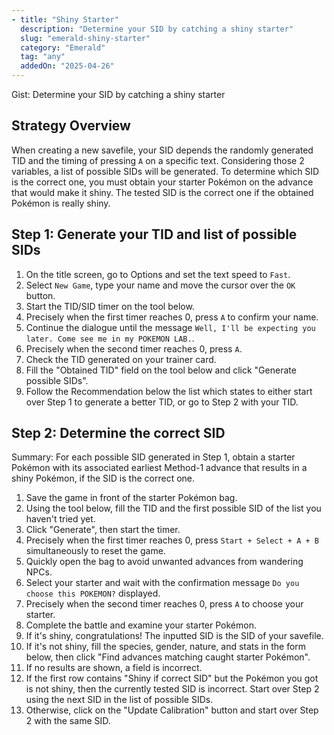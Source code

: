 ```yaml
---
- title: "Shiny Starter"
  description: "Determine your SID by catching a shiny starter"
  slug: "emerald-shiny-starter"
  category: "Emerald"
  tag: "any"
  addedOn: "2025-04-26"
---
```


<Gist>Gist: Determine your SID by catching a shiny starter</Gist>

## Strategy Overview

When creating a new savefile, your SID depends the randomly generated TID and the timing of pressing `A` on a specific text.
Considering those 2 variables, a list of possible SIDs will be generated.
To determine which SID is the correct one, you must obtain your starter Pokémon on the advance that would make it shiny. The tested SID is the correct one if the obtained Pokémon is really shiny.

## Step 1: Generate your TID and list of possible SIDs

1. On the title screen, go to Options and set the text speed to `Fast`.
2. Select `New Game`, type your name and move the cursor over the `OK` button.
3. Start the TID/SID timer on the tool below.
4. Precisely when the first timer reaches 0, press `A` to confirm your name.
5. Continue the dialogue until the message `Well, I'll be expecting you later. Come see me in my POKEMON LAB.`.
6. Precisely when the second timer reaches 0, press `A`.
7. Check the TID generated on your trainer card.
8. Fill the "Obtained TID" field on the tool below and click "Generate possible SIDs".
9. Follow the Recommendation below the list which states to either start over Step 1 to generate a better TID, or go to Step 2 with your TID.

<GenerateTidSid game="emerald" />

## Step 2: Determine the correct SID

Summary: For each possible SID generated in Step 1, obtain a starter Pokémon with its associated earliest Method-1 advance that results in a shiny Pokémon, if the SID is the correct one.

1. Save the game in front of the starter Pokémon bag.
2. Using the tool below, fill the TID and the first possible SID of the list you haven't tried yet.
3. Click "Generate", then start the timer.
4. Precisely when the first timer reaches 0, press `Start + Select + A + B` simultaneously to reset the game.
5. Quickly open the bag to avoid unwanted advances from wandering NPCs.
6. Select your starter and wait with the confirmation message `Do you choose this POKEMON?` displayed.
7. Precisely when the second timer reaches 0, press `A` to choose your starter.
8. Complete the battle and examine your starter Pokémon.
9. If it's shiny, congratulations! The inputted SID is the SID of your savefile.
10. If it's not shiny, fill the species, gender, nature, and stats in the form below, then click "Find advances matching caught starter Pokémon".
11. If no results are shown, a field is incorrect.
12. If the first row contains "Shiny if correct SID" but the Pokémon you got is not shiny, then the currently tested SID is incorrect. Start over Step 2 using the next SID in the list of possible SIDs.
13. Otherwise, click on the "Update Calibration" button and start over Step 2 with the same SID.

<ShinyStarter game="emerald" />
